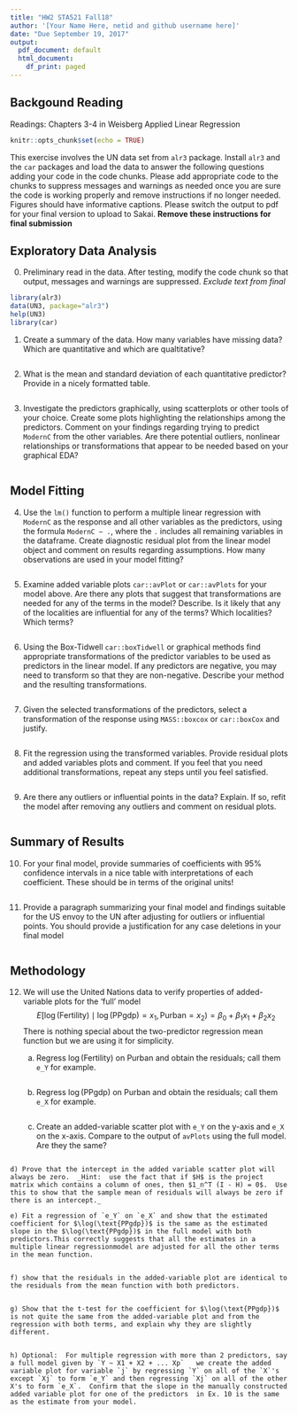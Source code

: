 ```yaml
---
title: "HW2 STA521 Fall18"
author: '[Your Name Here, netid and github username here]'
date: "Due September 19, 2017"
output:
  pdf_document: default
  html_document:
    df_print: paged
---
```


## Backgound Reading

Readings: Chapters 3-4 in Weisberg Applied Linear Regression


```r
knitr::opts_chunk$set(echo = TRUE)
```

This exercise involves the UN data set from `alr3` package. Install `alr3` and the `car` packages and load the data to answer the following questions adding your code in the code chunks.  Please add appropriate code to the chunks to suppress messages and warnings as needed once you are sure the code is working properly and remove instructions if no longer needed. Figures should have informative captions. Please switch the output to pdf for your final version to upload to Sakai. **Remove these instructions for final submission**


## Exploratory Data Analysis

0.  Preliminary read in the data.  After testing, modify the code chunk so that output, messages and warnings are suppressed.  *Exclude text from final*

```r
library(alr3)
data(UN3, package="alr3")
help(UN3) 
library(car)
```


1. Create a summary of the data.  How many variables have missing data?  Which are quantitative and which are qualtitative?

```r

```

2. What is the mean and standard deviation of each quantitative predictor?  Provide in a nicely formatted table.

```r

```


3. Investigate the predictors graphically, using scatterplots or other tools of your choice. Create some plots
highlighting the relationships among the predictors. Comment
on your findings regarding trying to predict `ModernC` from the other variables.  Are there potential outliers, nonlinear relationships or transformations that appear to be needed based on your graphical EDA?

```r

```

## Model Fitting

4.  Use the `lm()` function to perform a multiple linear regression with `ModernC` as the response and all other variables as the predictors, using the formula `ModernC ~ .`, where the `.` includes all remaining variables in the dataframe.  Create  diagnostic residual plot from the linear model object and comment on results regarding assumptions.  How many observations are used in your model fitting?

```r

```

5. Examine added variable plots `car::avPlot` or `car::avPlots`  for your model above. Are there any plots that suggest that transformations are needed for any of the terms in the model? Describe. Is it likely that any of the localities are influential for any of the terms?  Which localities?  Which terms?  

```r

```

6.  Using the Box-Tidwell  `car::boxTidwell` or graphical methods find appropriate transformations of the predictor variables to be used as predictors in the linear model.  If any predictors are negative, you may need to transform so that they are non-negative.  Describe your method and  the resulting transformations.


```r

```

7. Given the selected transformations of the predictors, select a transformation of the response using `MASS::boxcox` or `car::boxCox` and justify.


```r

```

8.  Fit the regression using the transformed variables.  Provide residual plots and added variables plots and comment.  If you feel that you need additional transformations, repeat any steps until you feel satisfied.


```r

```

9.  Are there any outliers or influential points in the data?  Explain.  If so, refit the model after removing any outliers and comment on residual plots.


```r

```

## Summary of Results

10. For your final model, provide summaries of coefficients with 95% confidence intervals in a nice table with interpretations of each coefficient.  These should be in terms of the original units! 


```r

```


11. Provide a paragraph summarizing your final model  and findings suitable for the US envoy to the UN after adjusting for outliers or influential points.   You should provide a justification for any case deletions in your final model


```r

```


## Methodology

12. We will use the United Nations data to verify properties of added-variable plots for the 'full' model 
$$E[\log(\text{Fertility}) \mid \log(\text{PPgdp}) = x_1, \text{Purban} = x_2) = \beta_0 + \beta_1 x_1 + \beta_2 x_2$$
There is nothing special about the two-predictor regression mean function but we are using it for simplicity. 

    a) Regress $\log(\text{Fertility})$ on $\text{Purban}$ and obtain the residuals; call them `e_Y` for example. 
```r

```

    b)  Regress $\log(\text{PPgdp})$ on $\text{Purban}$ and obtain the residuals; call them `e_X` for example. 
```r

```

    c) Create an added-variable scatter plot with `e_Y` on the y-axis and `e_X` on the x-axis.   Compare to the output of `avPlots` using the full model.  Are they the same?    

```r

```
    
    d) Prove that the intercept in the added variable scatter plot will always be zero.  _Hint:  use the fact that if $H$ is the project matrix which contains a column of ones, then $1_n^T (I - H) = 0$.  Use this to show that the sample mean of residuals will always be zero if there is an intercept._

    e) Fit a regression of `e_Y` on `e_X` and show that the estimated coefficient for $\log(\text{PPgdp})$ is the same as the estimated slope in the $\log(\text{PPgdp})$ in the full model with both predictors.This correctly suggests that all the estimates in a multiple linear regressionmodel are adjusted for all the other terms in the mean function.

```r

```

    f) show that the residuals in the added-variable plot are identical to the residuals from the mean function with both predictors.

```r

```

    g) Show that the t-test for the coefficient for $\log(\text{PPgdp})$ is not quite the same from the added-variable plot and from the regression with both terms, and explain why they are slightly different. 

```r

```

    h) Optional:  For multiple regression with more than 2 predictors, say a full model given by `Y ~ X1 + X2 + ... Xp`   we create the added variable plot for variable `j` by regressing `Y` on all of the `X`'s except `Xj` to form `e_Y` and then regressing `Xj` on all of the other X's to form `e_X`.  Confirm that the slope in the manually constructed added variable plot for one of the predictors  in Ex. 10 is the same as the estimate from your model. 

